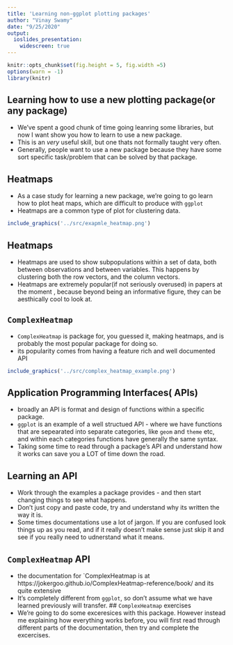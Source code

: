 ```yaml
---
title: 'Learning non-ggplot plotting packages'
author: "Vinay Swamy"
date: "9/25/2020"
output:
  ioslides_presentation: 
    widescreen: true
---
```


<style>
slides > slide {
  overflow-x: auto !important;
  overflow-y: auto !important;
}
</style>

```r
knitr::opts_chunk$set(fig.height = 5, fig.width =5)
options(warn = -1)
library(knitr)
```

## Learning how to use a new plotting package(or any package)

- We've spent a good chunk of time going leanring some libraries, but now I want show you how to learn to use a new package.
- This is an *very* useful skill, but one thats not formally taught very often.
- Generally, people want to use a new package because they have some sort specific task/problem that can be solved by that package.

## Heatmaps 

- As a case study for learning a new package, we're going to go learn how to plot heat maps, which are difficult to produce with `ggplot`
-  Heatmaps are a common type of plot for clustering data.
```r
include_graphics('../src/exapmle_heatmap.png')
```

## Heatmaps 

- Heatmaps are used to show subpopulations within a set of data, both between observations and between variables. This happens by clustering both the row vectors, and the column vectors. 
- Heatmaps are extremely popular(if not seriously overused) in papers at the moment , because beyond being an informative figure, they can be aesthically cool to look at.

## `ComplexHeatmap`

- `ComplexHeatmap` is package for, you guessed it, making heatmaps, and is probably the most popular package for doing so. 
- its popularity comes from having a feature rich and well documented API
```r
include_graphics('../src/complex_heatmap_example.png')
```


## Application Programming Interfaces( APIs)

- broadly an API is format and design of functions within a specific package.
- `ggplot` is an example of a well structued API - where we have functions that are sepearated into separate categories, like `geom` and `theme` etc, and within each categories functions have generally the same syntax. 
- Taking some time to read through a package's API and understand how it works can save you a LOT of time down the road. 

## Learning an API
- Work through the examples a package provides - and then start changing things to see what happens. 
- Don't just copy and paste code, try and understand why its written the way it is.
- Some times documentations use a lot of jargon. If you are confused look things up as you read, and if it really doesn't make sense just skip it and see if you really need to udnerstand what it means.


## `ComplexHeatmap` API
- the documentation for `ComplexHeatmap is at https://jokergoo.github.io/ComplexHeatmap-reference/book/ and its quite extensive
- It's completely different from `ggplot`, so don't assume what we have learned previously will transfer. 
## `ComplexHeatmap` exercises
- We're going to do some exceresices with this package. However instead me explaining how everything works before, you will first read through different parts of the documentation, then try and complete the excercises. 







